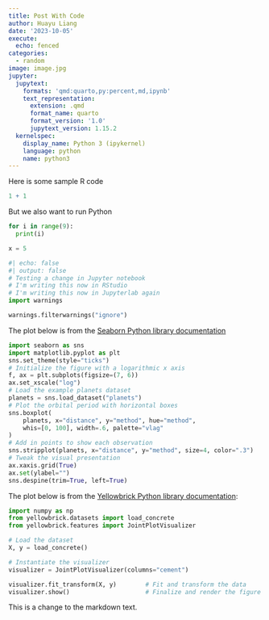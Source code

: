 ```yaml
---
title: Post With Code
author: Huayu Liang
date: '2023-10-05'
execute:
  echo: fenced
categories:
  - random
image: image.jpg
jupyter:
  jupytext:
    formats: 'qmd:quarto,py:percent,md,ipynb'
    text_representation:
      extension: .qmd
      format_name: quarto
      format_version: '1.0'
      jupytext_version: 1.15.2
  kernelspec:
    display_name: Python 3 (ipykernel)
    language: python
    name: python3
---
```


Here is some sample R code

```r
1 + 1
```

But we also want to run Python

```python
for i in range(9):
  print(i)
```

```python
x = 5
```

```python
#| echo: false
#| output: false
# Testing a change in Jupyter notebook
# I'm writing this now in RStudio
# I'm writing this now in Jupyterlab again
import warnings

warnings.filterwarnings("ignore")
```

The plot below is from the [Seaborn Python library documentation](https://seaborn.pydata.org/examples/horizontal_boxplot.html)

```python
import seaborn as sns
import matplotlib.pyplot as plt
sns.set_theme(style="ticks")
# Initialize the figure with a logarithmic x axis
f, ax = plt.subplots(figsize=(7, 6))
ax.set_xscale("log")
# Load the example planets dataset
planets = sns.load_dataset("planets")
# Plot the orbital period with horizontal boxes
sns.boxplot(
    planets, x="distance", y="method", hue="method",
    whis=[0, 100], width=.6, palette="vlag"
)
# Add in points to show each observation
sns.stripplot(planets, x="distance", y="method", size=4, color=".3")
# Tweak the visual presentation
ax.xaxis.grid(True)
ax.set(ylabel="")
sns.despine(trim=True, left=True)
```

The plot below is from the [Yellowbrick Python library documentation](https://www.scikit-yb.org/en/latest/api/features/jointplot.html?highlight=joint%20plot#joint-plot-visualization):

```python
import numpy as np
from yellowbrick.datasets import load_concrete
from yellowbrick.features import JointPlotVisualizer

# Load the dataset
X, y = load_concrete()

# Instantiate the visualizer
visualizer = JointPlotVisualizer(columns="cement")

visualizer.fit_transform(X, y)        # Fit and transform the data
visualizer.show()                     # Finalize and render the figure
```

This is a change to the markdown text.
